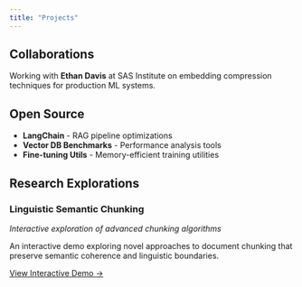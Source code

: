```yaml
---
title: "Projects"
---
```


## Collaborations

Working with **Ethan Davis** at SAS Institute on embedding compression techniques for production ML systems.

## Open Source

- **LangChain** - RAG pipeline optimizations
- **Vector DB Benchmarks** - Performance analysis tools  
- **Fine-tuning Utils** - Memory-efficient training utilities

## Research Explorations

### Linguistic Semantic Chunking
*Interactive exploration of advanced chunking algorithms*

An interactive demo exploring novel approaches to document chunking that preserve semantic coherence and linguistic boundaries.

[View Interactive Demo →](./papers/LinguisticSemanticChunking.html)